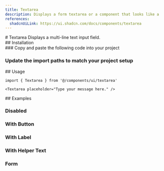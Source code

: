 ```yaml
---
title: Textarea
description: Displays a form textarea or a component that looks like a textarea.
references:
  shadcnUiLink: https://ui.shadcn.com/docs/components/textarea
---
```


<ContentContainer>

<Section>
# Textarea
Displays a multi-line text input field.

<ComponentPreview name="textarea" withRecipe />
</Section>

<Section>
## Installation

<Steps>
<Section>
### Copy and paste the following code into your project

<ComponentSource name="textarea" />

### Update the import paths to match your project setup
</Section>
</Steps>
</Section>

<Section>
## Usage

```tsx
import { Textarea } from '@/components/ui/textarea'
```
```tsx
<Textarea placeholder="Type your message here." />
```
</Section>

<Section>
## Examples

### Disabled
<ComponentPreview name="textarea" file ="disabled"/>

### With Button
<ComponentPreview name="textarea" file ="with-button"/>

### With Label
<ComponentPreview name="textarea" file ="with-label"/>

### With Helper Text
<ComponentPreview name="textarea" file ="with-text"/>

### Form
<ComponentPreview name="textarea" file ="form"/>
</Section>

</ContentContainer>